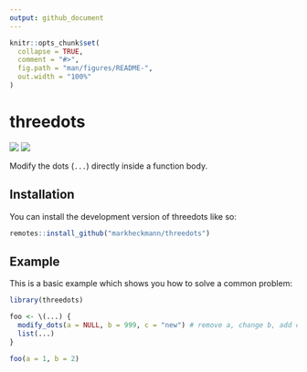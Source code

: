 ```yaml
---
output: github_document
---
```


<!-- README.md is generated from README.Rmd. Please edit that file -->

```r
knitr::opts_chunk$set(
  collapse = TRUE,
  comment = "#>",
  fig.path = "man/figures/README-",
  out.width = "100%"
)
```

# threedots

<!-- badges: start -->
![](https://img.shields.io/badge/language-R-blue)
![](https://img.shields.io/badge/status-experimental-yellow)
<!-- badges: end -->

Modify the dots (`...`) directly inside a function body.

## Installation

You can install the development version of threedots like so:

``` r
remotes::install_github("markheckmann/threedots")
```

## Example

This is a basic example which shows you how to solve a common problem:

```r
library(threedots)

foo <- \(...) {
  modify_dots(a = NULL, b = 999, c = "new") # remove a, change b, add c
  list(...)
}

foo(a = 1, b = 2)
```

